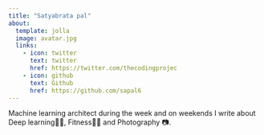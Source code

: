 ```yaml
---
title: "Satyabrata pal"
about:
  template: jolla
  image: avatar.jpg
  links:
    - icon: twitter
      text: twitter
      href: https://twitter.com/thecodingprojec
    - icon: github
      text: Github
      href: https://github.com/sapal6
---
```


Machine learning architect during the week and on weekends I write about Deep learning👨‍🏫, Fitness🏋️‍♂️ and  Photography 📷.

